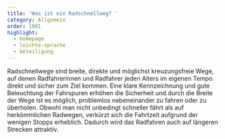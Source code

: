 ```yaml
---
title: 'Was ist ein Radschnellweg? '
category: Allgemein
order: 1001
highlight:
  - homepage
  - leichte-sprache
  - beteiligung
---
```

Radschnellwege sind breite, direkte und möglichst kreuzungsfreie Wege, auf denen Radfahrerinnen und Radfahrer jeden Alters im eigenen Tempo direkt und sicher zum Ziel kommen. Eine klare Kennzeichnung und gute Beleuchtung der Fahrspuren erhöhen die Sicherheit und durch die Breite der Wege ist es möglich, problemlos nebeneinander zu fahren oder zu überholen. Obwohl man nicht unbedingt schneller fährt als auf herkömmlichen Radwegen, verkürzt sich die Fahrtzeit aufgrund der wenigen Stopps erheblich. Dadurch wird das Radfahren auch auf längeren Strecken attraktiv.

<YouTubePreview link="https://www.youtube.com/watch?v=t9GxxxYse_8" previewImage="/src/assets/faqs/was-ist-ein-radschnellweg/youtube-preview-radschnellwege.jpeg" />
